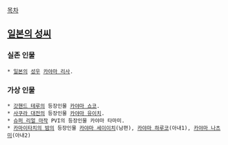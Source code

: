 [[목차]]
== [[일본의 성씨]] ==
=== 실존 인물 ===
 * [[일본]]의 [[성우]] [[카야마 리사]].

=== 가상 인물 ===
 * [[갓핸드 테루]]의 등장인물 [[카야마 쇼코]].
 * [[사쿠라 대전]]의 등장인물 [[카야마 유이치]].
 * [[슈퍼 리얼 마작]] PVI의 등장인물 카야마 타마미.
 * [[카마이타치의 밤]]의 등장인물 [[카야마 세이이치]](남편), [[카야마 하루코]](아내1), [[카야마 나츠미]](아내2)
  
 
